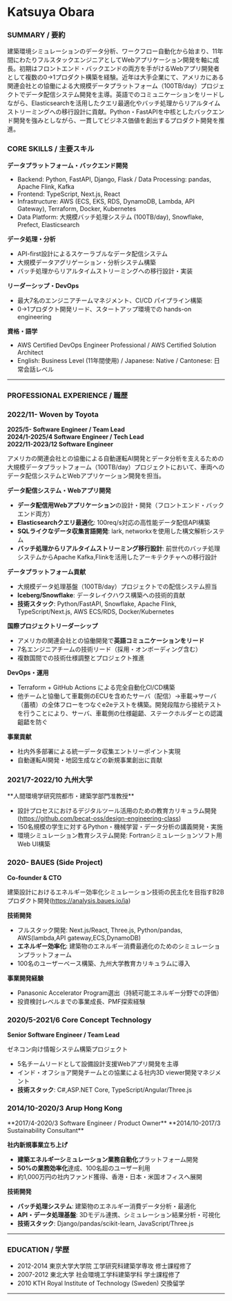# Katsuya Obara

### SUMMARY / 要約
建築環境シミュレーションのデータ分析、ワークフロー自動化から始まり、11年間にわたりフルスタックエンジニアとしてWebアプリケーション開発を軸に成長。初期はフロントエンド・バックエンドの両方を手がけるWebアプリ開発者として複数の0→1プロダクト構築を経験。近年は大手企業にて、アメリカにある関連会社との協働による大規模データプラットフォーム（100TB/day）プロジェクトでデータ配信システム開発を主導。英語でのコミュニケーションをリードしながら、Elasticsearchを活用したクエリ最適化やバッチ処理からリアルタイムストリーミングへの移行設計に貢献。Python・FastAPIを中核としたバックエンド開発を強みとしながら、一貫してビジネス価値を創出するプロダクト開発を推進。

### CORE SKILLS / 主要スキル
**データプラットフォーム・バックエンド開発**
- Backend: Python, FastAPI, Django, Flask / Data Processing: pandas, Apache Flink, Kafka
- Frontend: TypeScript, Next.js, React
- Infrastructure: AWS (ECS, EKS, RDS, DynamoDB, Lambda, API Gateway), Terraform, Docker, Kubernetes
- Data Platform: 大規模バッチ処理システム (100TB/day), Snowflake, Prefect, Elasticsearch


**データ処理・分析**
- API-first設計によるスケーラブルなデータ配信システム
- 大規模データアグリゲーション・分析システム構築
- バッチ処理からリアルタイムストリーミングへの移行設計・実装

**リーダーシップ・DevOps**
- 最大7名のエンジニアチームマネジメント、CI/CD パイプライン構築
- 0→1プロダクト開発リード、スタートアップ環境での hands-on engineering

**資格・語学**
- AWS Certified DevOps Engineer Professional / AWS Certified Solution Architect
- English: Business Level (11年間使用) / Japanese: Native / Cantonese: 日常会話レベル

---
<h3 className="page-break">PROFESSIONAL EXPERIENCE / 職歴</h3>

### 2022/11- Woven by Toyota
**2025/5- Software Engineer / Team Lead**  
**2024/1-2025/4 Software Engineer / Tech Lead**  
**2022/11-2023/12 Software Engineer**

アメリカの関連会社との協働による自動運転AI開発とデータ分析を支えるための大規模データプラットフォーム（100TB/day）プロジェクトにおいて、車両へのデータ配信システムとWebアプリケーション開発を担当。

**データ配信システム・Webアプリ開発**
- **データ配信用Webアプリケーション**の設計・開発（フロントエンド・バックエンド両方）
- **Elasticsearchクエリ最適化**: 100req/s対応の高性能データ配信API構築
- **SQLライクなデータ収集言語開発**: lark, networkxを使用した構文解析システム
- **バッチ処理からリアルタイムストリーミング移行設計**: 前世代のバッチ処理システムからApache Kafka,Flinkを活用したアーキテクチャへの移行設計

**データプラットフォーム貢献**
- 大規模データ処理基盤（100TB/day）プロジェクトでの配信システム担当
- **Iceberg/Snowflake**: データレイクハウス構築への技術的貢献
- **技術スタック**: Python/FastAPI, Snowflake, Apache Flink, TypeScript/Next.js, AWS ECS/RDS, Docker/Kubernetes

**国際プロジェクトリーダーシップ**
- アメリカの関連会社との協働開発で**英語コミュニケーションをリード**
- 7名エンジニアチームの技術リード（採用・オンボーディング含む）
- 複数国間での技術仕様調整とプロジェクト推進

**DevOps・運用**
- Terraform + GitHub Actions による完全自動化CI/CD構築
- 他チームと協働して車載側のECUを含めたサーバ（配信）→車載→サーバ（蓄積）の全体フローをつなぐe2eテストを構築。開発段階から接続テストを行うことにより、サーバ、車載側の仕様齟齬、ステークホルダーとの認識齟齬を防ぐ

**事業貢献**
- 社内外多部署による統一データ収集エントリーポイント実現
- 自動運転AI開発・地図生成などの新規事業創出に貢献

<h3 className="page-break">2021/7-2022/10 九州大学</h3>
**人間環境学研究院都市・建築学部門准教授**

- 設計プロセスにおけるデジタルツール活用のための教育カリキュラム開発(https://github.com/becat-oss/design-engineering-class)
- 150名規模の学生に対するPython・機械学習・データ分析の講義開発・実施
- 環境シミュレーション教育システム開発: Fortranシミュレーションソフト用Web UI構築

### 2020- BAUES (Side Project)
**Co-founder & CTO**

建築設計におけるエネルギー効率化シミュレーション技術の民主化を目指すB2Bプロダクト開発(https://analysis.baues.io/ja)

**技術開発**
- フルスタック開発: Next.js/React, Three.js, Python/pandas, AWS(lambda,API gateway,ECS,DynamoDB)
- **エネルギー効率化**: 建築物のエネルギー消費最適化のためのシミュレーションプラットフォーム
- 100名のユーザーベース構築、九州大学教育カリキュラムに導入

**事業開発経験**
- Panasonic Accelerator Program選出（持続可能エネルギー分野での評価）
- 投資検討レベルまでの事業成長、PMF探索経験

### 2020/5-2021/6 Core Concept Technology
**Senior Software Engineer / Team Lead**

ゼネコン向け情報システム構築プロジェクト
- 5名チームリードとして設備設計支援Webアプリ開発を主導
- インド・オフショア開発チームとの協業による社内3D viewer開発マネジメント
- **技術スタック**: C#,ASP.NET Core, TypeScript/Angular/Three.js

<h3 className="page-break">2014/10-2020/3 Arup Hong Kong</h3>
**2017/4-2020/3 Software Engineer / Product Owner**  
**2014/10-2017/3 Sustainability Consultant**

**社内新規事業立ち上げ**
- **建築エネルギーシミュレーション業務自動化**プラットフォーム開発
- **50%の業務効率化**達成、100名超のユーザー利用
- 約1,000万円の社内ファンド獲得、香港・日本・米国オフィスへ展開

**技術開発**
- **バッチ処理システム**: 建築物のエネルギー消費データ分析・最適化
- **API・データ処理基盤**: 3Dモデル連携、シミュレーション結果分析・可視化
- **技術スタック**: Django/pandas/scikit-learn, JavaScript/Three.js

---

### EDUCATION / 学歴
- 2012-2014 東京大学大学院 工学研究科建築学専攻 修士課程修了
- 2007-2012 東北大学 社会環境工学科建築学科 学士課程修了
- 2010 KTH Royal Institute of Technology (Sweden) 交換留学

---